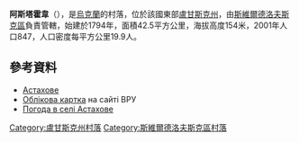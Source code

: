 {{coord|47|51|32|N|39|36|48|E|scale:100000|display=title}}

'''阿斯塔霍韋'''（{{lang-uk|Астахове}}），是[[烏克蘭|烏克蘭]]的村落，位於該國東部[[盧甘斯克州|盧甘斯克州]]，由[[斯維爾德洛夫斯克區|斯維爾德洛夫斯克區]]負責管轄，始建於1794年，面積42.5平方公里，海拔高度154米，2001年人口847，人口密度每平方公里19.9人。

==參考資料==
* [http://w1.c1.rada.gov.ua/pls/z7502/A005?rdat1=25.06.2013&rf7571=18562 Астахове]{{dead link|date=2018年5月 |bot=InternetArchiveBot |fix-attempted=yes }}
* [http://w1.c1.rada.gov.ua/pls/z7503/A005?rdat1=04.01.2014&rf7571=18562 Облікова картка] {{Wayback|url=http://w1.c1.rada.gov.ua/pls/z7503/A005?rdat1=04.01.2014&rf7571=18562 |date=20140104204439 }} на сайті ВРУ
* [http://weather.in.ua/ua/lyganskaja/394 Погода в селі Астахове] {{Wayback|url=http://weather.in.ua/ua/lyganskaja/394 |date=20190713122959 }}

{{DEFAULTSORT:Астахове}}
[[Category:盧甘斯克州村落|Category:盧甘斯克州村落]]
[[Category:斯維爾德洛夫斯克區村落|Category:斯維爾德洛夫斯克區村落]]


{{Luhansk-geo-stub}}